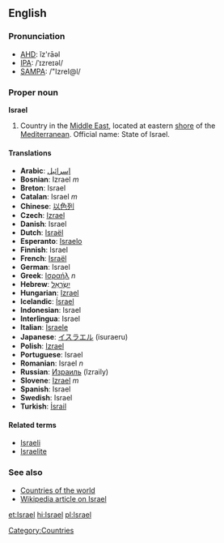 ==English==
===Pronunciation===
*[[w:AHD|AHD]]: ĭz'rāəl
*[[w:IPA|IPA]]: /ˈɪzreɪəl/
*[[w:SAMPA|SAMPA]]: /"IzreI@l/

===Proper noun===
'''Israel'''

# Country in the [[Middle East]], located at eastern [[shore]] of the [[Mediterranean]]. Official name: State of Israel.

====Translations====
*'''Arabic''': [[إسرائيل]]
*'''Bosnian''': Izrael ''m''
*'''Breton''': Israel
*'''Catalan''': Israel ''m''
*'''Chinese''': [[以色列]]
*'''Czech''': [[Izrael]]
*'''Danish''': Israel
*'''Dutch''': [[Israël]]
*'''Esperanto''': [[Israelo]]
*'''Finnish''': Israel
*'''French''': [[Israël]]
*'''German''': Israel
*'''Greek''': [[Ισραήλ]] ''n''
*'''Hebrew''': [[ישראל|יִשְׂרָאֵל]]
*'''Hungarian''': [[Izrael]]
*'''Icelandic''': [[Ísrael]]
*'''Indonesian''': Israel
*'''Interlingua''': Israel
*'''Italian''': [[Israele]]
*'''Japanese''': [[イスラエル]] (isuraeru)
*'''Polish''': [[Izrael]]
*'''Portuguese''': Israel
*'''Romanian''': Israel ''n''
*'''Russian''': [[Израиль]] (Izraily)
*'''Slovene''': [[Izrael]] ''m''
*'''Spanish''': Israel
*'''Swedish''': Israel
*'''Turkish''': [[İsrail]]

====Related terms====
*[[Israeli]]
*[[Israelite]]
===See also===
*[[Countries of the world]]
*[[w:Israel|Wikipedia article on Israel]]

[[Category:Countries]]

[[et:Israel]]
[[hi:Israel]]
[[pl:Israel]]